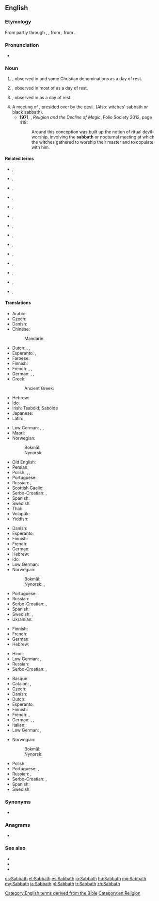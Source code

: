 {{also|sabbath}}
==English==

===Etymology===
From {{der|en|la|sabbatum}} partly through {{der|en|fro|sabbat}}, {{m|fro|sabat}}, from {{der|en|grc|σάββατον||Sabbath}}, from {{der|en|he|sc=Hebr|שבת|tr=shabát||Sabbath}}.

{{etystub|en|If from Greek, then why the final th rather than t?}}

===Pronunciation===
* {{a|US}} {{IPA|/ˈsæbəθ/|lang=en}}

===Noun===
{{en-noun}}

# {{l|en|Saturday}}, observed in {{l|en|Judaism}} and some Christian denominations as a day of rest.
# {{l|en|Sunday}}, observed in most of {{l|en|Christianity}} as a day of rest.
# {{l|en|Friday}}, observed in {{l|en|Islam}} as a day of rest.
# A meeting of {{l|en|witch|witches}}, presided over by the [[devil]]. (Also: witches' sabbath ''or'' black sabbath).
#* '''1971''', {{w|Keith Thomas (historian)|Keith Thomas}}, ''Religion and the Decline of Magic'', Folio Society 2012, page 419:
#*: Around this conception was built up the notion of ritual devil-worship, involving the '''sabbath''' or nocturnal meeting at which the witches gathered to worship their master and to copulate with him.

====Related terms====
* {{l|en|sabbat}}, {{l|en|Sabbat}}
* {{l|en|sabbatarian}}, {{l|en|Sabbatarian}}
* {{l|en|sabbatarianism}}, {{l|en|Sabbatarianism}}
* {{l|en|sabbatic}}, {{l|en|Sabbatic}}
* {{l|en|sabbatical}}, {{l|en|Sabbatical}}
* {{l|en|sabbatically}}, {{l|en|Sabbatically}}
* {{l|en|sabbatism}}, {{l|en|Sabbatism}}
* {{l|en|sabbatise}}, {{l|en|Sabbatise}}
* {{l|en|sabbatiser}}, {{l|en|Sabbatiser}}
* {{l|en|sabbatist}}, {{l|en|Sabbatist}}
* {{l|en|sabbatistic}}, {{l|en|Sabbatistic}}
* {{l|en|sabbatistical}}, {{l|en|Sabbatistical}}
* {{l|en|sabbatize}}, {{l|en|Sabbatize}}
* {{l|en|sabbatizer}}, {{l|en|Sabbatizer}}

====Translations====
{{trans-top|Biblical seventh day}}
* Arabic: {{t|ar|اَلسَّبْت|m}}
* Czech: {{t+|cs|sabat|m}}
* Danish: {{t+|da|sabbat|c}}
* Chinese:
*: Mandarin: {{t+|cmn|安息日|tr=ānxīrì|sc=Hani}}
* Dutch: {{t+|nl|sabbat|m}}, {{t+|nl|sjabbat|m}}, {{t+|nl|sjabbes|m}}
* Esperanto: {{t+|eo|sabato}}, {{t|eo|ŝabato}}
* Faroese: {{t|fo|sabbatur|m}}
* Finnish: {{t+|fi|sapatti}}
* French: {{t+|fr|sabbat|m}}, {{t+|fr|shabbat|m}}, {{t+|fr|chabbat|m}}
* German: {{t+|de|Sabbat|m}}, {{t+|de|Schabbat|m}}, {{t+|de|Schabbes|m}}
* Greek: {{t|el|σάββατο|n}}
*: Ancient Greek: {{t|grc|σάββατον|n}}
* Hebrew: {{t+|he|שַׁבָּת|f|tr=shabát}}
* Ido: {{t+|io|sabato}}
* Irish: Tsabóid; Sabóide
* Japanese: {{t|ja|安息日|tr=ansokunichi, ansokujitsu, ansokubi}}
* Latin: {{t|la|sabbatum|n}}, {{t|la|Hērōdis diēs|f}}
{{trans-mid}}
* Low German: {{t|nds|Sabbat|m}}, {{t|nds|Schabbat|m}}, {{t|nds|Schabbes|m}}
* Maori: {{t|mi|hāpati}}
* Norwegian:
*: Bokmål: {{t|no|sabbat|m}}
*: Nynorsk: {{t|nn|sabbat|m}}
* Old English: {{t|ang|sabat|m}}
* Persian: {{t|fa|شبات|tr=šabât}}
* Polish: {{t+|pl|szabat|m}}, {{t+|pl|szabas|m}}, {{t+|pl|sabat|m}}
* Portuguese: {{t+|pt|sabá|m}}
* Russian: {{t+|ru|шабба́т|m}}, {{t+|ru|суббо́та|f}} {{qualifier|Saturday}}
* Scottish Gaelic: {{t|gd|Sàbaid|f}}
* Serbo-Croatian: {{t|sh|сабат|m|sc=Cyrl}}, {{t+|sh|sabat|m}}
* Spanish: {{t+|es|sábado|m}}
* Swedish: {{t+|sv|sabbat|c}}
* Thai: {{t|th|สะบาโต}}
* Volapük: {{t+|vo|jabat}}
* Yiddish: {{t+|yi|שבת|m|tr=shabes|sc=Hebr}}
{{trans-bottom}}

{{trans-top|Sunday}}
* Danish: {{t+|da|søndag|c}}
* Esperanto: {{t+|eo|dimanĉo}}
* Finnish: {{t+|fi|sapatti}}
* French: {{t+|fr|dimanche|m}}
* German: {{t+|de|Sonntag|m}}
* Hebrew: {{t+|he|יוֹם רִאשׁוֹן|m|tr=yom rishón}}
* Ido: {{t+|io|sundio}}
* Low German: {{t|nds|Sünndag|m}}
* Norwegian:
*: Bokmål: {{t+|no|søndag|m}}
*: Nynorsk: {{t+|nn|sundag|m}}, {{t+|nn|søndag|m}}
{{trans-mid}}
* Portuguese: {{t+|pt|domingo|m}}
* Russian: {{t+|ru|воскресе́нье|n}}
* Serbo-Croatian: {{t|sh|недеља|f|sc=Cyrl}}, {{t+|sh|nedelja|f}}
* Spanish: {{t+|es|domingo|m}}
* Swedish: {{t+|sv|söndag|c}}, {{t+|sv|sabbat|c}}
* Ukrainian: {{t+|uk|неділя|f|tr=nedilja|sc=Cyrl}}
{{trans-bottom}}

{{trans-top|Muslim Friday}}
* Finnish: {{t+|fi|sapatti}}
* French: {{t+|fr|vendredi|m}}
* German: {{t+|de|Freitag|m}}
* Hebrew: {{t+|he|יום שישי|m|alt=יוֹם שִׁשִּׁי|tr=yom shishí}}
{{trans-mid}}
* Hindi: {{t+|hi|शुक्रवार|tr=Shukr-war}}
* Low German: {{t|nds|Freedag|m}}, {{t+|nds|Friedag|m}}
* Russian: {{t+|ru|пя́тница|f}}
* Serbo-Croatian: {{t|sh|петак|m|sc=Cyrl}}, {{t+|sh|petak|m}}
{{trans-bottom}}

{{trans-top|witches' Sabbath}}
* Basque: {{t+|eu|akelarre}}
* Catalan: {{t|ca|aquelarre}}, {{t|ca|akelarre}}
* Czech: {{t+|cs|sabat|m}}
* Danish: {{t|da|heksesabbat|c}}
* Dutch: {{t+|nl|heksensabbat|m}}
* Esperanto: {{t|eo|sabatorgio}}
* Finnish: {{t|fi|noitasapatti}}
* French: {{t+|fr|sabbat|m}}, {{t|fr|esba}}
* German: {{t+|de|Hexensabbat|m}}, {{t|de|Hexentanz|m}}, {{t|de|Teufelstanz|m}}
* Italian: {{t|it|sabba|m}}
* Low German: {{t|nds|Hexensabbat|m}},
{{trans-mid}}
* Norwegian:
*: Bokmål: {{t|no|heksesabbat|m}}
*: Nynorsk: {{t|nn|heksesabbat|m}}
* Polish: {{t+|pl|sabat|m}}
* Portuguese: {{t|pt|sabbat}}, {{t+|pt|sabá|m}}
* Russian: {{t+|ru|ша́ба́ш|m}}, {{t|ru|[[ша́ба́ш]] [[ведьма|ведьм]]|m}}
* Serbo-Croatian: {{t|sh|врзино коло|n|sc=Cyrl}}, {{t+|sh|vrzino kolo|n}}
* Spanish: {{t+|es|aquelarre|m}}
* Swedish: {{t|sv|häxsabbat|c}}
{{trans-bottom}}
===Synonyms===
* {{l|en|weekend}}

===Anagrams===
* {{l|en|Shabbat}}

===See also===
* {{l|en|Gregorian calendar}}
* {{l|en|Jewish calendar}}
* {{l|en|Islamic calendar}}

[[Category:English terms derived from the Bible]]
[[Category:en:Religion]]

[[cs:Sabbath]]
[[et:Sabbath]]
[[es:Sabbath]]
[[io:Sabbath]]
[[hu:Sabbath]]
[[mg:Sabbath]]
[[my:Sabbath]]
[[ja:Sabbath]]
[[pl:Sabbath]]
[[tr:Sabbath]]
[[zh:Sabbath]]